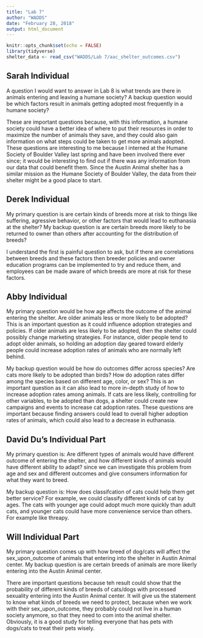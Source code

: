 ```yaml
---
title: "Lab 7"
author: "WADDS"
date: "February 28, 2018"
output: html_document
---
```


```r
knitr::opts_chunk$set(echo = FALSE)
library(tidyverse)
shelter_data <- read_csv("WADDS/Lab 7/aac_shelter_outcomes.csv")
```

## Sarah Individual
A question I would want to answer in Lab 8 is what trends are there in animals entering and leaving a humane society? A backup question would be which factors result in animals getting adopted most frequently in a humane society?

These are important questions because, with this information, a humane society could have a better idea of where to put their resources in order to maximize the number of animals they save, and they could also gain information on what steps could be taken to get more animals adopted. These questions are interesting to me because I interned at the Humane Society of Boulder Valley last spring and have been involved there ever since; it would be interesting to find out if there was any information from our data that could benefit them. Since the Austin Animal shelter has a similar mission as the Humane Society of Boulder Valley, the data from their shelter might be a good place to start. 

## Derek Individual

My primary question is are certain kinds of breeds more at risk to things like suffering, agressive behavior, or other factors that would lead to euthanasia at the shelter? My backup question is are certain breeds more likely to be returned to owner than others after accounting for the distribution of breeds?

I understand the first is painful question to ask, but if there are correlations between breeds and these factors then breeder policies and owner education programs can be implemented to try and reduce them, and employees can be made aware of which breeds are more at risk for these factors. 

## Abby Individual

My primary question would be how age affects the outcome of the animal entering the shelter. Are older animals less or more likely to be adopted? This is an important question as it could influence adoption strategies and policies. If older animals are less likely to be adopted, then the shelter could possibly change marketing strategies. For instance, older people tend to adopt older animals, so holding an adoption day geared toward elderly people could increase adoption rates of animals who are normally left behind. 

My backup question would be how do outcomes differ across species? Are cats more likely to be adopted than birds? How do adoption rates differ among the species based on different age, color, or sex? This is an important question as it can also lead to more in-depth study of how to increase adoption rates among animals. If cats are less likely, controlling for other variables, to be adopted than dogs, a shelter could create new campaigns and events to increase cat adoption rates. These questions are important because finding answers could lead to overall higher adoption rates of animals, which could also lead to a decrease in euthanasia. 

## David Du's Individual Part 

My primary question is: 
Are different types of animals would have different outcome of entering the shelter, and how different kinds of animals would have different ability to adapt? since we can investigate this problem from age and sex and different outcomes and give consumers information for what they want to breed.

My backup question is:
How does classifcation of cats could help them get better service? For example, we could classify different kinds of cat by ages. The cats with younger age could adopt much more quickly than adult cats, and younger cats could have more convenience service than others. For example like threapy.

## Will Individual Part
My primary question comes up with how breed of dog/cats will affect the sex_upon_outcome of animals that entering into the shelter in Austin Animal center. My backup question is are certain breeds of animals are more likerly entering into the Austin Animal center.

There are important questions because teh result could show that the probability of different kinds of breeds of cats/dogs with processed sexuality entering into the Austin Animal center. It will give us the statement to know what kinds of breeds we need to protect, because when we work with their sex_upon_outcome, they probably could not live in a human society anymore, so that they need to com into the animal shelter. Obviously, it is a good study for telling everyone that has pets with dogs/cats to treat their pets wisely. 

